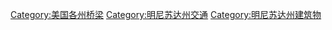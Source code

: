 [[Category:美国各州桥梁|Category:美国各州桥梁]]
[[Category:明尼苏达州交通|Category:明尼苏达州交通]]
[[Category:明尼苏达州建筑物|Category:明尼苏达州建筑物]]